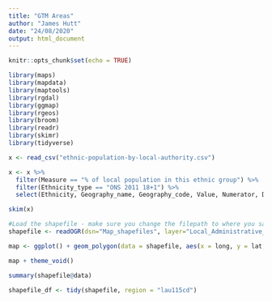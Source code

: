 ```yaml
---
title: "GTM Areas"
author: "James Hutt"
date: "24/08/2020"
output: html_document
---
```


```r
knitr::opts_chunk$set(echo = TRUE)

library(maps)
library(mapdata)
library(maptools)
library(rgdal)
library(ggmap)
library(rgeos)
library(broom)
library(readr)
library(skimr)
library(tidyverse)
```
```r
x <- read_csv("ethnic-population-by-local-authority.csv")
```

```r

x <- x %>%
  filter(Measure == "% of local population in this ethnic group") %>%
  filter(Ethnicity_type == "ONS 2011 18+1") %>%
  select(Ethnicity, Geography_name, Geography_code, Value, Numerator, Denominator) 

skim(x)

```

```r

#Load the shapefile - make sure you change the filepath to where you saved the shapefiles
shapefile <- readOGR(dsn="Map_shapefiles", layer="Local_Administrative_Units_Level_1__December_2015__Boundaries")

map <- ggplot() + geom_polygon(data = shapefile, aes(x = long, y = lat, group = group), colour = "black", fill = NA)

map + theme_void()

summary(shapefile@data)

shapefile_df <- tidy(shapefile, region = "lau115cd")
```

